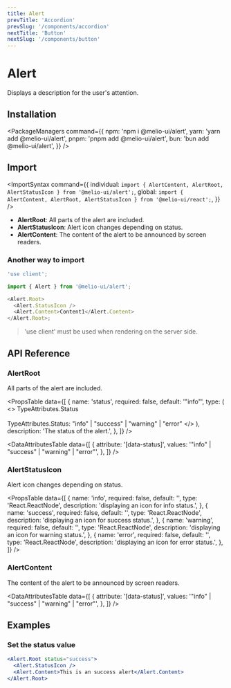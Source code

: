 ```yaml
---
title: Alert
prevTitle: 'Accordion'
prevSlug: '/components/accordion'
nextTitle: 'Button'
nextSlug: '/components/button'
---
```


# Alert

<Description>Displays a description for the user's attention.</Description>

<DemoContainer>
  <AlertDemo />
  <DemoCodeBlock component="alert" />
</DemoContainer>

## Installation

<PackageManagers
  command={{
    npm: 'npm i @melio-ui/alert',
    yarn: 'yarn add @melio-ui/alert',
    pnpm: 'pnpm add @melio-ui/alert',
    bun: 'bun add @melio-ui/alert',
  }}
/>

## Import

<ImportSyntax
  command={{
    individual: `import { AlertContent, AlertRoot, AlertStatusIcon } from '@melio-ui/alert';`,
    global: `import { AlertContent, AlertRoot, AlertStatusIcon } from '@melio-ui/react';`,
  }}
/>

- **AlertRoot**: All parts of the alert are included.
- **AlertStatusIcon**: Alert icon changes depending on status.
- **AlertContent**: The content of the alert to be announced by screen readers.

### Another way to import

```js
'use client';

import { Alert } from '@melio-ui/alert';

<Alert.Root>
  <Alert.StatusIcon />
  <Alert.Content>Content1</Alert.Content>
</Alert.Root>;
```

> 'use client' must be used when rendering on the server side.

## API Reference

### AlertRoot

All parts of the alert are included.

<PropsTable
  data={[
    {
      name: 'status',
      required: false,
      default: '"info"',
      type: (
        <>
          TypeAttributes.Status
          <br />
          <br />
          TypeAttributes.Status: "info" | "success" | "warning" | "error"
        </>
      ),
      description: 'The status of the alert.',
    },
  ]}
/>

<DataAttributesTable
  data={[
    {
      attribute: '[data-status]',
      values: '"info" | "success" | "warning" | "error"',
    },
  ]}
/>

### AlertStatusIcon

Alert icon changes depending on status.

<PropsTable
  data={[
    {
      name: 'info',
      required: false,
      default: '<InfoIcon />',
      type: 'React.ReactNode',
      description: 'displaying an icon for info status.',
    },
    {
      name: 'success',
      required: false,
      default: '<SuccessIcon />',
      type: 'React.ReactNode',
      description: 'displaying an icon for success status.',
    },
    {
      name: 'warning',
      required: false,
      default: '<WarningIcon />',
      type: 'React.ReactNode',
      description: 'displaying an icon for warning status.',
    },
    {
      name: 'error',
      required: false,
      default: '<ErrorIcon />',
      type: 'React.ReactNode',
      description: 'displaying an icon for error status.',
    },
  ]}
/>

### AlertContent

The content of the alert to be announced by screen readers.

<DataAttributesTable
  data={[
    {
      attribute: '[data-status]',
      values: '"info" | "success" | "warning" | "error"',
    },
  ]}
/>

## Examples

### Set the status value

```jsx
<Alert.Root status="success">
  <Alert.StatusIcon />
  <Alert.Content>This is an success alert</Alert.Content>
</Alert.Root>
```
